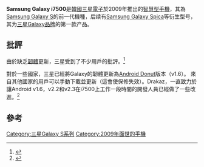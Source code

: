 {{Infobox Mobile phone
| name = Samsung Galaxy (GT-I7500)
| logo = Samsung Galaxy wordmark.svg
| logosize = 200 px
| image = I7500 with screen protector.jpg
| imagesize = 
| caption = Samsung Galaxy GT-I7500
| manufacturer = [[三星電子|三星電子]]
| carrier =
| released     = {{start date and age|2009|6|29|df=yes}}
| successor    = [[Samsung_Galaxy_S|Samsung Galaxy S]]
| screen = 320 x 480 [[pixel|px]]，3.2 in，[[AMOLED|AMOLED]]，Touchscreen
| exterior_screen =
| camera = 5百萬像素的閃光燈
| operatingsystem = Android v1.6 (甜甜圈)<br><small>最初的版本是Android 1.5（蛋糕）</small><br><small>
可以通過非官方升級到Android 2.3<ref>{{cite web |url=https://code.google.com/p/gaosp/ |title=GAOSP - unofficial port of Android 2.2 for the I7500 |publisher=Code.google.com |date= |accessdate=2010-12-16 |archive-date=2016-12-24 |archive-url=https://web.archive.org/web/20161224195520/https://code.google.com/p/gaosp/ |dead-url=no }}</ref></small>| input = [[觸控螢幕|觸控螢幕]]
| cpu = [[ARM架構|ARM11]] 528 MHz + DSP 256 MHz
| ringtone =
| memory = 128 MB [[随机存取存储器|RAM]]
| storage =  8 GB
| memory_card = [[MicroSD|MicroSD]]支持高達32GB
| networks = [[高速下行分組接入|高速下行分組接入]]（3.5G） 900/1700/2100，[[多頻|四頻]] / [[GSM|GSM]] / [[GPRS|2.5G]] / [[GSM增強數據率演進|2.75G]] [[GSM頻段|GSM 850]]，[[GSM頻段|GSM 900]]，[[GSM頻段|GSM 1800]]，[[GSM頻段|GSM 1900]]
| battery = [[鋰離子電池|Li-Ion]] (1500 mAh)
| connectivity = USB 2.0，藍牙2.1，Wi-Fi b/g, GPS
| size = 115 毫米 × 56 毫米 × 11.9 毫米
| form = Candybar
| weight = 114 克
}}
'''Samsung Galaxy i7500'''是[[韓國|韓國]][[三星電子|三星電子]]於2009年推出的[[智慧型手機|智慧型手機]]，其為[[三星Galaxy_S|Samsung Galaxy S]]的前一代機種，后续有[[Samsung_Galaxy_Spica|Samsung Galaxy Spica]]等衍生型号，其为[[三星Galaxy|三星Galaxy品牌]]的第一款产品。

== 批評 ==
由於缺乏[[韌體|韌體]]更新，三星受到了不少用戶的批評。<ref>{{Cite web |url=https://www.theregister.co.uk/2009/12/30/galaxy_android_2/ |title=存档副本 |accessdate=2018-02-20 |archive-date=2017-11-10 |archive-url=https://web.archive.org/web/20171110220725/https://www.theregister.co.uk/2009/12/30/galaxy_android_2/ |dead-url=no }}</ref>

對於一些國家，三星已經將Galaxy的韌體更新為[[Android_Donut|Android Donut]]版本（v1.6）。 來自其他國家的用戶可以手動下載並更新（這會使保修失效）。Drakaz，一直致力於讓Android v1.6，v2.2和v2.3在i7500上工作一段時間的開發人員已經做了一些改進。<ref>{{cite web|url=http://www.drakaz.com/2010/06/25/gaosp-public-beta-2-released/|title=Upgrade firmware of Samsung Galaxy by Drakaz|publisher=Drakaz|archiveurl=https://web.archive.org/web/20130514131353/http://www.drakaz.com/2010/06/25/gaosp-public-beta-2-released/|archivedate=2013-05-14|accessdate=2018-02-20|dead-url=no}}</ref>

== 參考 ==
{{reflist}}

{{科技小作品}}
[[Category:三星Galaxy_S系列|Category:三星Galaxy S系列]]
[[Category:2009年面世的手機|Category:2009年面世的手機]]